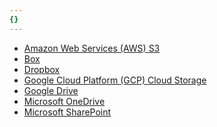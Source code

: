 ```yaml
---
{}
---
```


- [Amazon Web Services (AWS) S3](/cloudflare-one/applications/casb/casb-integrations/aws-s3/)
- [Box](/cloudflare-one/applications/casb/casb-integrations/box/)
- [Dropbox](/cloudflare-one/applications/casb/casb-integrations/dropbox/)
- [Google Cloud Platform (GCP) Cloud Storage](/cloudflare-one/applications/casb/casb-integrations/gcp-cloud-storage)
- [Google Drive](/cloudflare-one/applications/casb/casb-integrations/google-workspace/google-drive/)
- [Microsoft OneDrive](/cloudflare-one/applications/casb/casb-integrations/microsoft-365/onedrive/)
- [Microsoft SharePoint](/cloudflare-one/applications/casb/casb-integrations/microsoft-365/sharepoint/)

